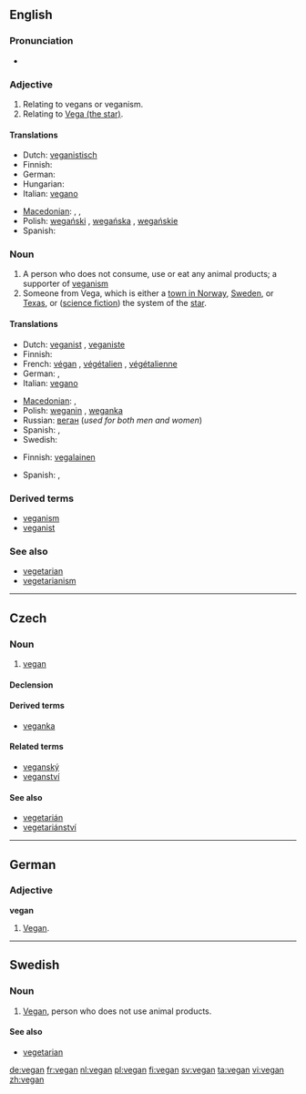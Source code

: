 ==English==
{{wikipedia}}

===Pronunciation===
* {{rhymes|iːɡən}}

===Adjective===
{{en-adj|-}}

# Relating to vegans or veganism.
# Relating to [[w:Vega|Vega (the star)]].

====Translations====
{{trans-top|relating to vegans or veganism}}
* Dutch: [[veganistisch]]
* Finnish: {{t-|fi|vegaaninen}}
* German: {{t+|de|vegan}}
* Hungarian: {{t-|hu|vega}}
* Italian: [[vegano]]
{{trans-mid}}
* [[Macedonian]]: {{t|mk|вегански|m|tr=véganski}},  {{t|mk|веганска|f|tr=véganska}},  {{t|mk|веганско|n|tr=véganskо}}
* Polish: [[wegański]] {{m}}, [[wegańska]] {{f}}, [[wegańskie]]
* Spanish: {{t|es|vegano}}
{{trans-bottom}}

===Noun===
{{en-noun}}

# A person who does not consume, use or eat any animal products; a supporter of [[veganism]]
# Someone from Vega, which is either a [[w:Vega, Norway|town in Norway]], [[w:Vega, Haninge, Sweden|Sweden]], or [[w:Vega, Texas|Texas]], or ([[science fiction]]) the system of the [[w:Vega|star]].

====Translations====
{{trans-top|supporter of veganism}}
* Dutch: [[veganist]] {{m}}, [[veganiste]] {{f}}
* Finnish: {{t+|fi|vegaani}}
* French: [[végan]] {{m}}, [[végétalien]] {{m}}, [[végétalienne]] {{f}}
* German: {{t+|de|Veganer|m}}, {{t+|de|Veganerin|f}}
* Italian: [[vegano]] {{m}}
{{trans-mid}}
* [[Macedonian]]: {{t|mk|végan|m|alt=веган}},  {{t|mk|véganka|f|alt=веганка|tr=véganska}}
* Polish: [[weganin]] {{m}}, [[weganka]] {{f}}
* Russian: [[веган]] {{m}} (''used for both men and women'')
* Spanish: {{t|es|vegano|m}},  {{t|es|vegana|f}}
* Swedish: {{t+|sv|vegan}}
{{trans-bottom}}

{{trans-top|someone from Vega}}
* Finnish: [[vegalainen]]
{{trans-mid}}
* Spanish: {{t|es|vegano|m}},  {{t|es|vegana|f}}
{{trans-bottom}}

===Derived terms===
* [[veganism]]
* [[veganist]]

===See also===
* [[vegetarian]]
* [[vegetarianism]]
----
==Czech==

===Noun===
{{cs-noun|g=m}}

# [[vegan]] {{gloss|veganism supporter}}

====Declension====
{{cs-decl-noun-auto|ma|veg|a|n}}

====Derived terms====
* [[veganka]] {{qualifier|feminine form}}

====Related terms====
* [[veganský]]
* [[veganství]] {{n}}

====See also====
* [[vegetarián]] {{m}}
* [[vegetariánství]] {{n}}
----

==German==

===Adjective===
'''vegan'''

# [[#English|Vegan]].

----

==Swedish==

===Noun===
{{sv-noun-reg-r-c|2=vegane}}

# [[#English|Vegan]], person who does not use animal products.

====See also====
* [[vegetarian]]

[[de:vegan]]
[[fr:vegan]]
[[nl:vegan]]
[[pl:vegan]]
[[fi:vegan]]
[[sv:vegan]]
[[ta:vegan]]
[[vi:vegan]]
[[zh:vegan]]